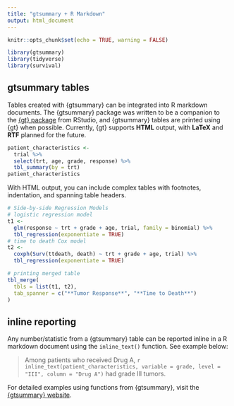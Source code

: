 ```yaml
---
title: "gtsummary + R Markdown"
output: html_document
---
```


```r
knitr::opts_chunk$set(echo = TRUE, warning = FALSE)
```

```r
library(gtsummary)
library(tidyverse)
library(survival)
```

## gtsummary tables

Tables created with {gtsummary} can be integrated into R markdown documents.
The {gtsummary} package was written to be a companion to the [{gt} package](https://gt.rstudio.com/) from RStudio, and {gtsummary} tables are printed using {gt} when possible.
Currently, {gt} supports **HTML** output, with **LaTeX** and **RTF** planned for the future.

```r
patient_characteristics <-
  trial %>%
  select(trt, age, grade, response) %>%
  tbl_summary(by = trt)  
patient_characteristics
```

With HTML output, you can include complex tables with footnotes, indentation, and spanning table headers.

```r
# Side-by-side Regression Models
# logistic regression model
t1 <-
  glm(response ~ trt + grade + age, trial, family = binomial) %>%
  tbl_regression(exponentiate = TRUE)
# time to death Cox model
t2 <-
  coxph(Surv(ttdeath, death) ~ trt + grade + age, trial) %>%
  tbl_regression(exponentiate = TRUE)

# printing merged table
tbl_merge(
  tbls = list(t1, t2),
  tab_spanner = c("**Tumor Response**", "**Time to Death**")
)
```

## inline reporting

Any number/statistic from a {gtsummary} table can be reported inline in a R markdown document using the `inline_text()` function.  See example below:

> Among patients who received Drug A, `r inline_text(patient_characteristics, variable = grade, level = "III", column = "Drug A")` had grade III tumors.

For detailed examples using functions from {gtsummary}, visit the [{gtsummary} website](http://www.danieldsjoberg.com/gtsummary/).
